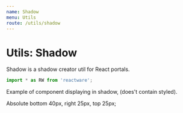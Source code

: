```yaml
---
name: Shadow
menu: Utils
route: /utils/shadow
---
```



# Utils: Shadow

Shadow is a shadow creator util for React portals.

```jsx
import * as RW from 'reactware';
```

Example of component displaying in shadow, (does't contain styled).

<Playground className="Rw_Utils_Frame">
  <Rw.Utils.Shadow>
    <Rw.Layouts.Float fixed bottom="40px" right="35px" top="25px" style={{background:'#eef1f5', padding: '10px'}}>
      Absolute bottom 40px, right 25px, top 25px;
    </Rw.Layouts.Float>
  </Rw.Utils.Shadow>
</Playground>

<PropsTable of={Rw.Utils.Shadow} />
